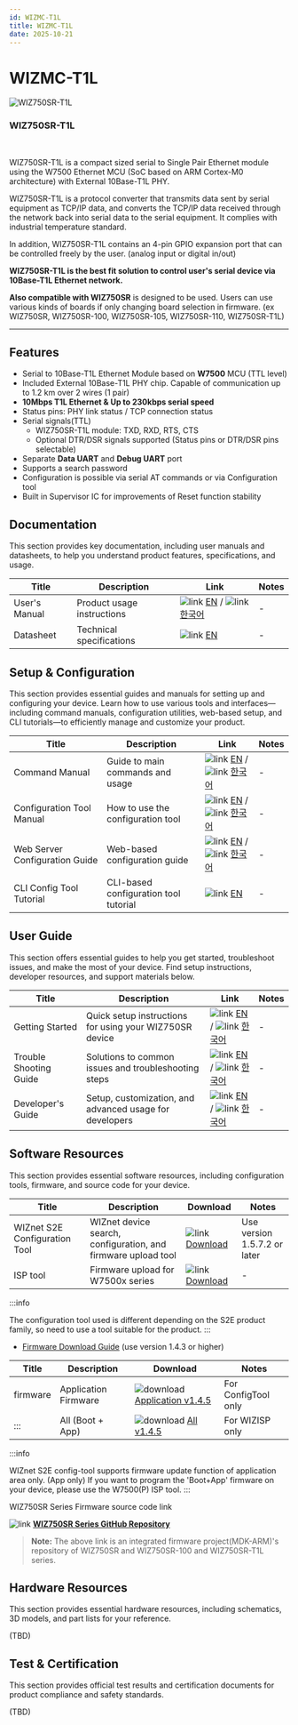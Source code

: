 ```yaml
---
id: WIZMC-T1L
title: WIZMC-T1L
date: 2025-10-21
---
```



# WIZMC-T1L

<div className="main-card">
  <img src="/img/products/wiz750sr-t1l/wiz750sr-t1l_3d.png" alt="WIZ750SR-T1L" />
  <div>
    <h3>WIZ750SR-T1L</h3>
    <br />
    <p>
      WIZ750SR-T1L is a compact sized serial to Single Pair Ethernet module using the W7500 Ethernet MCU (SoC based on ARM Cortex-M0 architecture) with External 10Base-T1L PHY.
    </p>
  </div>
</div>

WIZ750SR-T1L is a protocol converter that transmits data sent by serial equipment as TCP/IP data, and converts the TCP/IP data received through the network back into serial data to the serial equipment. It complies with industrial temperature standard.

In addition, WIZ750SR-T1L contains an 4-pin GPIO expansion port that can be controlled freely by the user. (analog input or digital in/out)

**WIZ750SR-T1L is the best fit solution to control user's serial device via 10Base-T1L Ethernet network.**

**Also compatible with WIZ750SR** is designed to be used. Users can use various kinds of boards if only changing board selection in
firmware. (ex WIZ750SR, WIZ750SR-100, WIZ750SR-105, WIZ750SR-110, WIZ750SR-T1L)

-----

## Features

- Serial to 10Base-T1L Ethernet Module based on **W7500** MCU (TTL level)
- Included External 10Base-T1L PHY chip. Capable of communication up to 1.2 km over 2 wires (1 pair)
- **10Mbps T1L Ethernet & Up to 230kbps serial speed**
- Status pins: PHY link status / TCP connection status
- Serial signals(TTL)
    - WIZ750SR-T1L module: TXD, RXD, RTS, CTS
    - Optional DTR/DSR signals supported (Status pins or DTR/DSR pins
      selectable)
- Separate **Data UART** and **Debug UART** port
- Supports a search password 
- Configuration is possible via serial AT commands or via
  Configuration tool 
- Built in Supervisor IC for improvements of Reset function stability


## Documentation

This section provides key documentation, including user manuals and datasheets, to help you understand product features, specifications, and usage.

| Title | Description | Link | Notes |
|-------|-------------|------|-------|
| User's Manual  | Product usage instructions | ![link](\img\link.png) [EN](./Users-Manual-EN.mdx) / ![link](\img\link.png) [한국어](./Users-Manual-KO.mdx) | - |
| Datasheet | Technical specifications | ![link](\img\link.png) [EN](./Datasheet.md) | - |



## Setup & Configuration

This section provides essential guides and manuals for setting up and configuring your device.
Learn how to use various tools and interfaces—including command manuals, configuration utilities, web-based setup, and CLI tutorials—to efficiently manage and customize your product.

| Title | Description | Link | Notes |
|-------|-------------|------|-------|
| Command Manual | Guide to main commands and usage | ![link](\img\link.png) [EN](./Command-Manual-EN.mdx) / ![link](\img\link.png) [한국어](./Command-Manual-KO.mdx) | - |
| Configuration Tool Manual | How to use the configuration tool | ![link](\img\link.png) [EN](./Configuration-Tool-Manual-New-EN.mdx) / ![link](\img\link.png) [한국어](./Configuration-Tool-Manual-New-KO.mdx) | - |
| Web Server Configuration Guide | Web-based configuration guide | ![link](\img\link.png) [EN](./WIZ750SR_Web_Config_Guide_EN.mdx) / ![link](\img\link.png) [한국어](./WIZ750SR_Web_Config_Guide_KO.mdx) | - |
| CLI Config Tool Tutorial | CLI-based configuration tool tutorial | ![link](\img\link.png) [EN](./CLI-Config-Tool-Tutorial/CLI-Config-Tool-Tutorial.mdx) | - |


## User Guide

This section offers essential guides to help you get started, troubleshoot issues, and make the most of your device. Find setup instructions, developer resources, and support materials below.

| Title | Description | Link | Notes |
|-------|-------------|------|-------|
| Getting Started | Quick setup instructions for using your WIZ750SR device | ![link](\img\link.png) [EN](./Getting-Started-EN.md) / ![link](\img\link.png) [한국어](./Getting-Started-KO.md) | - |
| Trouble Shooting Guide | Solutions to common issues and troubleshooting steps | ![link](\img\link.png) [EN](./Trouble-Shooting-EN.mdx) / ![link](\img\link.png) [한국어](./Trouble-Shooting-KO.mdx) | - |
| Developer's Guide | Setup, customization, and advanced usage for developers | ![link](\img\link.png) [EN](./Developers-Guide-EN.mdx) / ![link](\img\link.png) [한국어](./Developers-Guide-KO.mdx) | - |


## Software Resources

This section provides essential software resources, including configuration tools, firmware, and source code for your device.

<Tabs groupId="Firmware">
  <TabItem value="tool" label="Tools" default>
      
  | Title | Description | Download | Notes |
  |-------|-------------|----------|-------|
  | WIZnet S2E Configuration Tool | WIZnet device search, configuration, and firmware upload tool | ![link](\img\link.png) [Download](https://github.com/Wiznet/WIZnet-S2E-Tool-GUI/releases) | Use version 1.5.7.2 or later |
  | ISP tool | Firmware upload for W7500x series | ![link](\img\link.png) [Download](./Download.mdx#w7500p-isp-tool) | - |

  :::info

  The configuration tool used is different depending on the S2E product family, so need to use a tool suitable for the product.
  :::
  </TabItem>
  <TabItem value="firmware" label="Firmware">

  - [Firmware Download Guide](./Download.mdx) (use version 1.4.3 or higher)

  | Title | Description                        | Download      | Notes |
  |-------|------------------------------------|---------------|-------|
  | firmware | Application Firmware  | ![download](/img/products/w5500/w5500_evb/icons/download.png) [Application v1.4.5](https://github.com/Wiznet/WIZ750SR/releases/download/v1.4.5/WIZ750SR-T1Lv145.bin) |  For ConfigTool only |
  | ::: | All (Boot + App)           | ![download](/img/products/w5500/w5500_evb/icons/download.png) [All v1.4.5](https://github.com/Wiznet/WIZ750SR/releases/download/v1.4.5/WIZ750SR-T1Lv145_incl_boot.bin) | For WIZISP only |

  :::info

  WIZnet S2E config-tool supports firmware update function of application area only. (App only) If you want to program the 'Boot+App' firmware on your device, please use the W7500(P) ISP tool.
  :::
  
  </TabItem>

  <TabItem value="source_code" label="Source code">
  WIZ750SR Series Firmware source code link

  ![link](\img\link.png) [**WIZ750SR Series GitHub Repository**](https://github.com/Wiznet/WIZ750SR)
  
  > **Note:** The above link is an integrated firmware project(MDK-ARM)'s
    repository of WIZ750SR and WIZ750SR-100 and WIZ750SR-T1L series.
  </TabItem>
</Tabs>
 

## Hardware Resources

This section provides essential hardware resources, including schematics, 3D models, and part lists for your reference.

(TBD)


## Test & Certification

This section provides official test results and certification documents for product compliance and safety standards.

(TBD)
